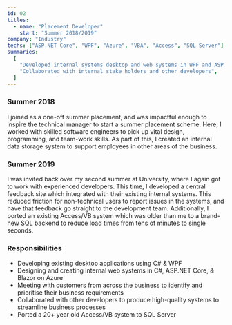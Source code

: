 ```yaml
---
id: 02
titles:
  - name: "Placement Developer"
    start: "Summer 2018/2019"
company: "Industry"
techs: ["ASP.NET Core", "WPF", "Azure", "VBA", "Access", "SQL Server"]
summaries:
  [
    "Developed internal systems desktop and web systems in WPF and ASP.NET Core",
    "Collaborated with internal stake holders and other developers",
  ]
---
```


### Summer 2018

I joined as a one-off summer placement, and was impactful enough to inspire
the technical manager to start a summer placement scheme.
Here, I worked with skilled software engineers to pick up vital design, programming, and team-work skills.
As part of this, I created an internal data storage system to support employees in other areas of the business.

### Summer 2019

I was invited back over my second summer at University, where I again got to work with experienced developers.
This time, I developed a central feedback site which integrated with their existing internal systems.
This reduced friction for non-technical users to report issues in the systems, and have that feedback go straight to the development team.
Additionally, I ported an existing Access/VB system which was older than me to a brand-new SQL backend
to reduce load times from tens of minutes to single seconds.

### Responsibilities

- Developing existing desktop applications using C# & WPF
- Designing and creating internal web systems in C#, ASP.NET Core, & Blazor on Azure
- Meeting with customers from across the business to identify and prioritise their business requirements
- Collaborated with other developers to produce high-quality systems to streamline business processes
- Ported a 20+ year old Access/VB system to SQL Server
